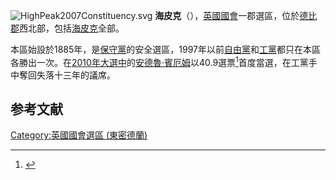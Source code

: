 [[File:HighPeak2007Constituency.svg|right]]
'''海皮克'''（{{lang-en|High Peak}}），[[英國|英國]][[英國國會|國會]]一郡選區，位於[[德比郡|德比郡]]西北部，包括[[海皮克|海皮克]]全部。

本區始設於1885年，是[[保守黨_(英國)|保守黨]]的安全選區，1997年以前[[英國自由黨|自由黨]]和[[工黨_(英國)|工黨]]都只在本區各勝出一次。在[[2010年英國大選|2010年大選中]]的[[安德魯·賓厄姆|安德魯·賓厄姆]]以40.9選票<ref name="">{{cite news
|publisher=[[英國廣播公司|英國廣播公司]]
|date=2010年5月7日
|title=Election 2010/Constituency/High Peak
|url=http://news.bbc.co.uk/1/shared/election2010/results/constituency/c21.stm
|accessdate=2010年9月29日
|archive-date=2017年9月4日
|archive-url=https://web.archive.org/web/20170904070412/http://news.bbc.co.uk/1/shared/election2010/results/constituency/c21.stm
|dead-url=no
}}</ref>首度當選，在工黨手中奪回失落十三年的議席。

==参考文献==
<div class="references-small">
<references></references>
</div>

{{DEFAULTSORT:High Peak (UK Parliament constituency)}}
[[Category:英國國會選區_(東密德蘭)|Category:英國國會選區 (東密德蘭)]]
